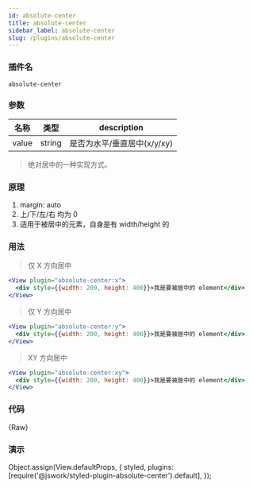 ```yaml
---
id: absolute-center
title: absolute-center
sidebar_label: absolute-center
slug: /plugins/absolute-center
---
```


### 插件名

```config
absolute-center
```

### 参数

| 名称  | 类型   | description                 |
| ----- | ------ | --------------------------- |
| value | string | 是否为水平/垂直居中(x/y/xy) |

> 绝对居中的一种实现方式。

### 原理

1. margin: auto
2. 上/下/左/右 均为 0
3. 适用于被居中的元素，自身是有 width/height 的

### 用法

> 仅 X 方向居中

```jsx
<View plugin="absolute-center:x">
  <div style={{width: 200, height: 400}}>我是要被居中的 element</div>
</View>
```

> 仅 Y 方向居中

```jsx
<View plugin="absolute-center:y">
  <div style={{width: 200, height: 400}}>我是要被居中的 element</div>
</View>
```

> XY 方向居中

```jsx
<View plugin="absolute-center:xy">
  <div style={{width: 200, height: 400}}>我是要被居中的 element</div>
</View>
```

### 代码

<CodeBlock className="language-jsx">{Raw}</CodeBlock>


### 演示
Object.assign(View.defaultProps, {
  styled,
  plugins: [require('@jswork/styled-plugin-absolute-center').default],
});

<View debug relative w={400} auto h={400}>
  <View
    plugin="absolute-center:xy"
    debug
    bg="#f60"
    style={{width: 200, height: 120}}
  />
</View>